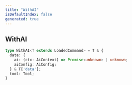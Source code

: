 ```yaml
---
title: "WithAI"
isDefaultIndex: false
generated: true
---
```



<!-- This file was generated from the CommandKit source. Do not modify. Instead, re-run the "docgen" script -->


## WithAI

<GenerationInfo sourceFile="packages/ai/src/plugin.ts" sourceLine="11" packageName="@commandkit/ai" />



```ts title="Signature"
type WithAI<T extends LoadedCommand> = T & {
  data: {
    ai: (ctx: AiContext) => Promise<unknown> | unknown;
    aiConfig: AiConfig;
  } & T['data'];
  tool: Tool;
}
```
